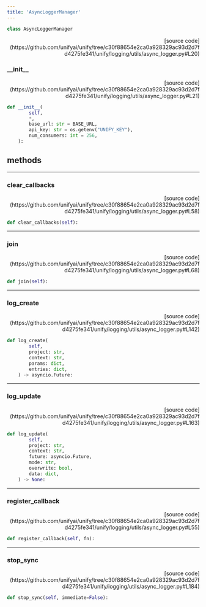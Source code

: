 ```yaml
---
title: 'AsyncLoggerManager'
---
```


```python
class AsyncLoggerManager
```

<p align="right">[source code](https://github.com/unifyai/unify/tree/c30f88654e2ca0a928329ac93d2d7fd4275fe341/unify/logging/utils/async_logger.py#L20)</p>



### \_\_init\_\_

<p align="right">[source code](https://github.com/unifyai/unify/tree/c30f88654e2ca0a928329ac93d2d7fd4275fe341/unify/logging/utils/async_logger.py#L21)</p>

```python
def __init__(
        self,
        *,
        base_url: str = BASE_URL,
        api_key: str = os.getenv("UNIFY_KEY"),
        num_consumers: int = 256,
    ):
```



## methods

---

### clear\_callbacks

<p align="right">[source code](https://github.com/unifyai/unify/tree/c30f88654e2ca0a928329ac93d2d7fd4275fe341/unify/logging/utils/async_logger.py#L58)</p>

```python
def clear_callbacks(self):
```



---

### join

<p align="right">[source code](https://github.com/unifyai/unify/tree/c30f88654e2ca0a928329ac93d2d7fd4275fe341/unify/logging/utils/async_logger.py#L68)</p>

```python
def join(self):
```



---

### log\_create

<p align="right">[source code](https://github.com/unifyai/unify/tree/c30f88654e2ca0a928329ac93d2d7fd4275fe341/unify/logging/utils/async_logger.py#L142)</p>

```python
def log_create(
        self,
        project: str,
        context: str,
        params: dict,
        entries: dict,
    ) -> asyncio.Future:
```



---

### log\_update

<p align="right">[source code](https://github.com/unifyai/unify/tree/c30f88654e2ca0a928329ac93d2d7fd4275fe341/unify/logging/utils/async_logger.py#L163)</p>

```python
def log_update(
        self,
        project: str,
        context: str,
        future: asyncio.Future,
        mode: str,
        overwrite: bool,
        data: dict,
    ) -> None:
```



---

### register\_callback

<p align="right">[source code](https://github.com/unifyai/unify/tree/c30f88654e2ca0a928329ac93d2d7fd4275fe341/unify/logging/utils/async_logger.py#L55)</p>

```python
def register_callback(self, fn):
```



---

### stop\_sync

<p align="right">[source code](https://github.com/unifyai/unify/tree/c30f88654e2ca0a928329ac93d2d7fd4275fe341/unify/logging/utils/async_logger.py#L184)</p>

```python
def stop_sync(self, immediate=False):
```

